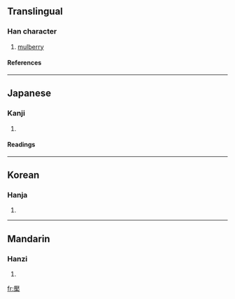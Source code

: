 ==Translingual==
===Han character===
{{Han char|rn=75|rad=木|as=14|sn=18|four=|canj=一大木 (MKD)}}
# [[mulberry]]
====References====
{{Han ref|kx=0559.050|dkj=15750|dj=0948.210|hdz=21308.060|uh=6ABF|ud=27327}}

----
==Japanese==
===Kanji===
{{ja-kanji|grade=|rs=木14}}
# {{defn|Japanese}} 
====Readings====
{{ja-readings|on=[[えん]] (en)|kun=[[やまぐわ]] (yamaguwa)}}

----
==Korean==
===Hanja===
{{ko-hanja|hangeul=염|eumhun=|rv=yeom|mr=yŏm|y=eym}}
# {{defn|Korean}}

----
==Mandarin==
===Hanzi===
{{cmn-hanzi|pin=[[yǎn]] (yan3), [[zhuō]] (zhuo1)|wg=yen<sup>3</sup>, cho<sup>1</sup>}}
# {{defn|Mandarin}}

[[fr:檿]]